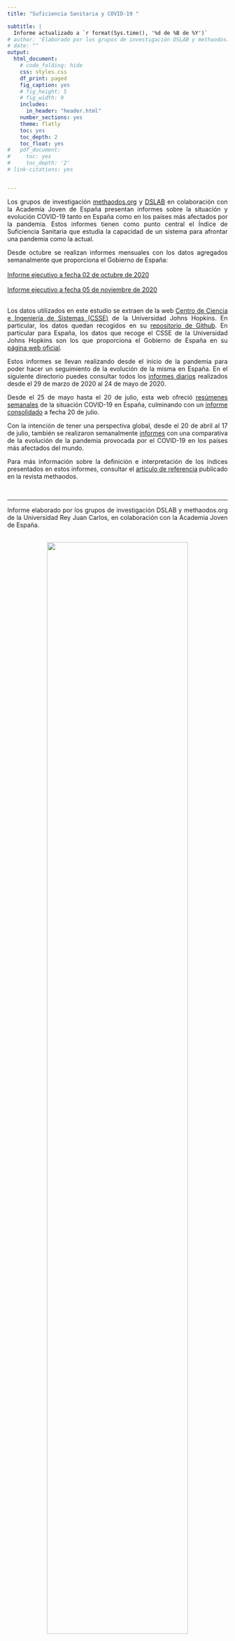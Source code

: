 ```yaml
---
title: "Suficiencia Sanitaria y COVID-19 "

subtitle: |
  Informe actualizado a `r format(Sys.time(), '%d de %B de %Y')`
# author: 'Elaborado por los grupos de investigación DSLAB y methaodos.org de la Universidad Rey Juan Carlos, en colaboración con la Academia Joven de España.'
# date: ""
output:
  html_document:
    # code_folding: hide
    css: styles.css
    df_print: paged
    fig_caption: yes
    # fig_height: 5
    # fig_width: 9
    includes:
      in_header: "header.html"
    number_sections: yes
    theme: flatly
    toc: yes
    toc_depth: 2
    toc_float: yes
#   pdf_document:
#     toc: yes
#     toc_depth: '2'
# link-citations: yes


---
```

<style>
#TOC::before {
  content: "";
  display: block;
  height: 150px;
  margin: 2em 10px 20px 10px;
  background-image: url("https://raw.githubusercontent.com/URJCDSLab/website/gh-pages/research/projects/covid19/reports/logos_v.png");
  background-size: contain;
  background-position: center center;
  background-repeat: no-repeat;
}
body {
text-align: justify}

</style>



Los grupos de investigación <a href="https://www.methaodos.org/" target="_blank">methaodos.org</a> y <a href="http://www.datasciencelab.es/" target="_blank">DSLAB</a> en colaboración con la Academia Joven de España presentan informes sobre la situación y evolución COVID-19 tanto en España como en los países más afectados por la pandemia. Estos informes tienen como punto central el Índice de Suficiencia Sanitaria que estudia la capacidad de un sistema para afrontar una pandemia como la actual.

Desde octubre se realizan informes mensuales con los datos agregados semanalmente que proporciona el Gobierno de España: 
<br><br>
<a href="https://dslab-website.s3.eu-central-1.amazonaws.com/20201002_COVID19_DSLAB_informe_ejecutivo.pdf" target="_blank">Informe ejecutivo a fecha 02 de octubre de 2020</a>
<br><br> 
<a href="https://dslab-website.s3.eu-central-1.amazonaws.com/20201105_COVID19_DSLAB_informe_ejecutivo.pdf" target="_blank">Informe ejecutivo a fecha 05 de noviembre de 2020</a>
<br><br> 

Los datos utilizados en este estudio se extraen de la web <a href="https://systems.jhu.edu/" target="_blank">Centro de Ciencia e Ingeniería de Sistemas (CSSE)</a> de la Universidad Johns Hopkins. En particular, los datos quedan recogidos en su <a href="https://github.com/CSSEGISandData/COVID-19" target="_blank">repositorio de Github</a>. En particular para España, los datos que recoge el CSSE de la Universidad Johns Hopkins son los que proporciona el Gobierno de España en su 
<a href="https://www.mscbs.gob.es/profesionales/saludPublica/ccayes/alertasActual/nCov/situacionActual.htm" target="_blank">página web oficial</a>.

Estos informes se llevan realizando desde el inicio de la pandemia para poder hacer un seguimiento de la evolución de la misma en España. En el siguiente directorio puedes consultar todos los <a href="https://github.com/URJCDSLab/website/tree/gh-pages/research/projects/covid19/informes_ejecutivos" target="_blank">informes diarios</a> realizados desde el 29 de marzo de 2020 al 24 de mayo de 2020.

Desde el 25 de mayo hasta el 20 de julio, esta web ofreció <a href="https://github.com/URJCDSLab/website/tree/gh-pages/research/projects/covid19/informes_semanales" target="_blank">resúmenes semanales</a> de la situación COVID-19 en España, culminando con un <a href="http://www.datasciencelab.es/research/projects/covid19/reports/informe_consolidado.html" target="_blank">informe consolidado</a> a fecha 20 de julio.

Con la intención de tener una perspectiva global, desde el 20 de abril al 17 de julio, también se realizaron semanalmente  <a href="https://github.com/URJCDSLab/website/tree/gh-pages/research/projects/covid19/summaries" target="_blank">informes</a> con una comparativa de la evolución de la pandemia provocada por el COVID-19 en los países más afectados del mundo. 


Para más información sobre la definición e interpretación de los índices presentados en estos informes, consultar el  <a href="https://www.methaodos.org/revista-methaodos/index.php/methaodos/article/view/349" target="_blank">artículo de referencia</a> publicado en la revista methaodos.


<!-- <br> -->
<!-- <a href="https://dslab-website.s3.eu-central-1.amazonaws.com/20200717_COVID19_DSLAB_informe_semanal.pdf" target="_blank">Informe resumido consolidado a fecha 20 de julio de 2020</a> -->
<!-- <br>  -->

<!-- <br> -->
<!-- <a href="https://dslab-website.s3.eu-central-1.amazonaws.com/20200629_COVID19_DSLAB_informe_semanal.pdf" target="_blank">Informe semanal a fecha 29 de junio de 2020</a> -->
<!-- <br>  -->

<!-- <br> -->
<!-- <a href="https://dslab-website.s3.eu-central-1.amazonaws.com/20200622_COVID19_DSLAB_informe_semanal.pdf" target="_blank">Informe semanal a fecha 22 de junio de 2020</a> -->
<!-- <br>  -->

<!-- <br> -->
<!-- <a href="https://dslab-website.s3.eu-central-1.amazonaws.com/20200615_COVID19_DSLAB_informe_semanal.pdf" target="_blank">Informe semanal a fecha 15 de junio de 2020</a> -->
<!-- <br>  -->


<!-- <br> -->
<!-- <a href="https://dslab-website.s3.eu-central-1.amazonaws.com/20200608_COVID19_DSLAB_informe_semanal.pdf" target="_blank">Informe semanal a fecha 08 de junio de 2020</a> -->
<!-- <br>  -->

<!-- <br> -->
<!-- <a href="https://dslab-website.s3.eu-central-1.amazonaws.com/20200601_COVID19_DSLAB_informe_semanal.pdf" target="_blank">Informe semanal a fecha 01 de junio de 2020</a> -->
<!-- <br>  -->

<!-- <br> -->
<!-- <a href="https://dslab-website.s3.eu-central-1.amazonaws.com/20200525_COVID19_DSLAB_informe_semanal.pdf" target="_blank">Informe semanal a fecha 25 de mayo de 2020</a> -->
<!-- <br>  -->

   


<br>
<hr>
Informe elaborado por los grupos de investigación DSLAB y methaodos.org de la Universidad Rey Juan Carlos, en colaboración con la Academia Joven de España.







<br>
<center>
![](logos_h.png){width=80%}
</center>

<br><br>
<DIV align="left">
 <P><a rel="license" href="http://creativecommons.org/licenses/by-sa/4.0/" target="_blank"><img alt="Licencia de Creative Commons" style="border-width:0" src="https://i.creativecommons.org/l/by-sa/4.0/88x31.png" /></a>
 <P>Este obra está bajo una <a rel="license" href="http://creativecommons.org/licenses/by-sa/4.0/" target="_blank">licencia de Creative Commons Reconocimiento-CompartirIgual 4.0 Internacional</a>.
</DIV>